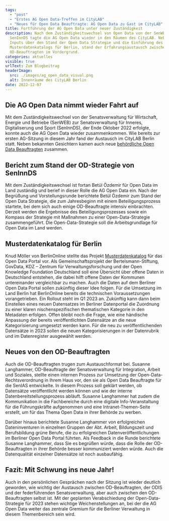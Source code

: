 ```yaml
---
tags:
  - "post"
  - "Erstes AG Open Data-Treffen im CityLAB"
  - "Neues für Open Data Beauftragte: AG Open Data zu Gast im CityLAB"
title: Fortführung der AG Open Data unter neuer Zuständigkeit
description: Nach dem Zuständigkeitswechsel von Open Data von der SenWEB zur
  SenInnDS tagte die AG Open Data wieder in den Räumen des CityLAB. Neben
  Inputs über den Stand der Open Data Strategie und die Einführung des
  Musterdatenkatalogs für Berlin, stand der Erfahrungsaustausch zwischen den
  OD-Beauftragten im Vordergrund.
categories: aktuelles
visible: true
urlText: Zum Blogbeitrag
headerImage:
  src: ./images/ag_open_data_visual.png
  alt: Innenräume des CityLAB Berlin
date: 2022-12-07
---
```


## Die AG Open Data nimmt wieder Fahrt auf

Mit dem Zuständigkeitswechsel von der Senatsverwaltung für Wirtschaft, Energie und Betriebe (SenWEB) zur Senatsverwaltung für Inneres, Digitaliserung und Sport (SenInnDS), der Ende Oktober 2022 erfolgte, konnte auch die AG Open Data wieder zusammenkommen. Wie bereits zur ersten AG-Sitzung in diesem Jahr fand der Austausch im CityLAB Berlin statt. Neben bekannten Gesichtern kamen auch neue [behördliche Open Data Beauftragten](https://www.berlin.de/sen/wirtschaft/digitalisierung/open-data/open-data-beauftragte/) zusammen.

## Bericht zum Stand der OD-Strategie von SenInnDS

Mit dem Zuständigkeitswechsel ist fortan Betül Özdemir für Open Data im Land zuständig und berief in dieser Rolle die AG Open Data ein. Nach der Begrüßung und Vorstellungsrunde berichtete Betül Özdemir zum Stand der Open Data Strategie, die zum Jahresbeginn mit einem Beteiligungsprozess startete, bei dem sich auch einige OD-Beauftragte intensiv einbrachten. Derzeit werden die Ergebnisse des Beteiligungsprozesses sowie ein Kompass der Strategie mit Maßnahmen zu einer Open-Data-Strategie zusammengeführt. Die Open-Data-Strategie soll die Arbeitsgrundlage für Open Data im Land werden.

## Musterdatenkatalog für Berlin

Knud Möller von BerlinOnline stellte das Projekt [Musterdatenkatalog](https://www.bertelsmann-stiftung.de/de/unsere-projekte/smart-country/musterdatenkatalog) für das Open Data Portal vor. Als Gemeinschaftsprojekt der Bertelsmann-Stiftung, GovData, KDZ – Zentrum für Verwaltungsforschung und der Open Knowledge Foundation Deutschland soll eine Übersicht über offene Daten in Deutschland entstehen, die dabei hilft offene Daten der Kommunen untereinander vergleichbar zu machen. Auch die Daten auf dem Berliner Open Data Portal sollen zukünftig dieser Idee folgen. Für die Umsetzung im Land Berlin hat BerlinOnline bereits die technischen Voraussetzungen vorangetrieben. Ein Rollout steht im Q1 2023 an. Zukünftig kann dann beim Einstellen eines neuen Datensatzes im Berliner Datenportal die Zuordnung zu einer klaren nischenspezifischen thematischen Kategorie in den Metadaten erfolgen. Offen bleibt noch die Frage, wie eine händische Anpassung der bereits veröffentlichten Datensätze an die neue Kategorisierung umgesetzt werden kann. Für die neu zu veröffentlichenden Datensätze in 2023 sollen die neuen Kategorisierungen in der Datenrubrik und im Datenregister ausgewählt werden.


<ImageSection
  src={image}
  caption="Arbeitssitzung der AG Open Data im CityLAB Berlin"
  fullWidth
/>

## Neues von den OD-Beauftragten 

Auch die OD-Beauftragten trugen zum Austauschformat bei. Susanne Langhammer, OD-Beauftragte der Senatsverwaltung für Integration, Arbeit und Soziales, stellte einen internen Prozess zur Umsetzung der Open-Data-Rechtsverordnung in Ihrem Haus vor, den sie als Open Data Beauftragte für die SenIAS entwickelte. In diesem Prozess soll geklärt werden, ob Datensätze veröffentlicht werden können und wie der interne Datenbereitstellungsprozess abläuft. Susanne Langhammer hat zudem die Kommunikation in die Fachbereiche durch eine digitale Info-Veranstaltung für die Führungskräfte aufgenommen und eine Intranet-Themen-Seite erstellt, um für das Thema Open Data in ihrer Behörde zu werben. 

Darüber hinaus berichtete Susanne Langhammer von erfolgreichen Dateninventuren in einzelnen Gruppen der Abt. Arbeit, Bildungszeit und Berufsbildung grüne Berufe, die zu erfolgreichen Datenveröffentlichungen im Berliner Open Data Portal führten. Als Feedback in die Runde berichtete Susanne Langhammer, dass Sie es begrüßen würde, dass die Rolle der OD-Beauftragten in ihrer Behörde besser kommuniziert werden würde. Auch die Datenqualität einzelner Datensätze ist noch ausbaufähig.

## Fazit: Mit Schwung ins neue Jahr!

Auch in den persönlichen Gesprächen nach der Sitzung ist wieder deutlich geworden, wie wichtig der Austausch zwischen OD-Beauftragten, der ODIS und der federführenden Senatsverwaltung, aber auch zwischen den OD-Beauftragten selbst ist. Mit der geplanten Verabschiedung der Open-Data-Strategie für 2023 stehen wichtige Weichenstellungen an, bei der die AG Open Data weiter das zentrale Gremium für die Berliner Verwaltung in diesem Themenbereich sein wird.
